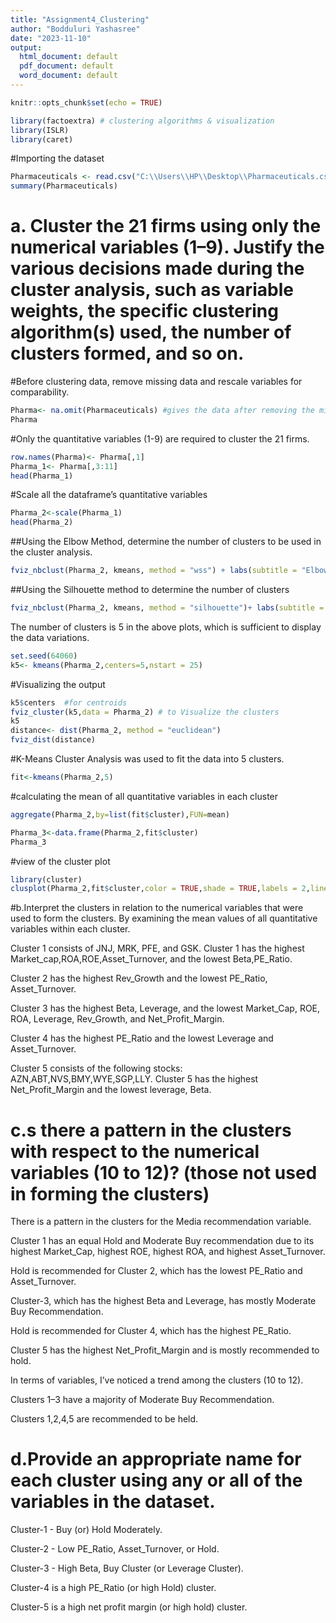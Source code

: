 ---
title: "Assignment4_Clustering"
author: "Bodduluri Yashasree"
date: "2023-11-10"
output:
  html_document: default
  pdf_document: default
  word_document: default
---

```{r setup, include=FALSE}
knitr::opts_chunk$set(echo = TRUE)
```

```{r}
library(factoextra) # clustering algorithms & visualization
library(ISLR)
library(caret)
```

#Importing the dataset
```{r}
Pharmaceuticals <- read.csv("C:\\Users\\HP\\Desktop\\Pharmaceuticals.csv")
summary(Pharmaceuticals)
```

# a. Cluster the 21 firms using only the numerical variables (1–9). Justify the various decisions made during the cluster analysis, such as variable weights, the specific clustering algorithm(s) used, the number of clusters formed, and so on.

#Before clustering data, remove missing data and rescale variables for comparability.

```{r}
Pharma<- na.omit(Pharmaceuticals) #gives the data after removing the missing values.
Pharma
```

#Only the quantitative variables (1-9) are required to cluster the 21 firms.
```{r}
row.names(Pharma)<- Pharma[,1]
Pharma_1<- Pharma[,3:11]
head(Pharma_1)
```

#Scale all the dataframe's quantitative variables
```{r}
Pharma_2<-scale(Pharma_1)
head(Pharma_2)
```

##Using the Elbow Method, determine the number of clusters to be used in the cluster analysis.
```{r}
fviz_nbclust(Pharma_2, kmeans, method = "wss") + labs(subtitle = "Elbow Method")
```

##Using the Silhouette method to determine the number of clusters

```{r}
fviz_nbclust(Pharma_2, kmeans, method = "silhouette")+ labs(subtitle = "Silhouette Method")
```

The number of clusters is 5 in the above plots, which is sufficient to display the data 
variations.

```{r}
set.seed(64060)
k5<- kmeans(Pharma_2,centers=5,nstart = 25) 
```

#Visualizing the output
```{r}
k5$centers  #for centroids
fviz_cluster(k5,data = Pharma_2) # to Visualize the clusters
k5
distance<- dist(Pharma_2, method = "euclidean")
fviz_dist(distance)
```
#K-Means Cluster Analysis was used to fit the data into 5 clusters.

```{r}
fit<-kmeans(Pharma_2,5)
```

#calculating the mean of all quantitative variables in each cluster
```{r}
aggregate(Pharma_2,by=list(fit$cluster),FUN=mean)
```

```{r}
Pharma_3<-data.frame(Pharma_2,fit$cluster)
Pharma_3
```

#view of the cluster plot
```{r}
library(cluster)
clusplot(Pharma_2,fit$cluster,color = TRUE,shade = TRUE,labels = 2,lines = 0)
```


#b.Interpret the clusters in relation to the numerical variables that were used to form the clusters.
By examining the mean values of all quantitative variables within each cluster.

Cluster 1 consists of JNJ, MRK, PFE, and GSK. Cluster 1 has the highest Market_cap,ROA,ROE,Asset_Turnover, and the lowest Beta,PE_Ratio.

Cluster 2 has the highest Rev_Growth and the lowest PE_Ratio, Asset_Turnover.

Cluster 3 has the highest Beta, Leverage, and the lowest Market_Cap, ROE, ROA, Leverage, Rev_Growth, and Net_Profit_Margin.

Cluster 4 has the highest PE_Ratio and the lowest Leverage and Asset_Turnover.

Cluster 5 consists of the following stocks: AZN,ABT,NVS,BMY,WYE,SGP,LLY. Cluster 5 has the highest Net_Profit_Margin and the lowest leverage, Beta.
 
# c.s there a pattern in the clusters with respect to the numerical variables (10 to 12)? (those not used in forming the clusters)  
There is a pattern in the clusters for the Media recommendation variable.

Cluster 1 has an equal Hold and Moderate Buy recommendation due to its highest Market_Cap, highest ROE, highest ROA, and highest Asset_Turnover.

Hold is recommended for Cluster 2, which has the lowest PE_Ratio and Asset_Turnover.

Cluster-3, which has the highest Beta and Leverage, has mostly Moderate Buy Recommendation.

Hold is recommended for Cluster 4, which has the highest PE_Ratio.

Cluster 5 has the highest Net_Profit_Margin and is mostly recommended to hold.

In terms of variables, I've noticed a trend among the clusters (10 to 12).

Clusters 1–3 have a majority of Moderate Buy Recommendation.

Clusters 1,2,4,5 are recommended to be held.


# d.Provide an appropriate name for each cluster using any or all of the variables in the dataset. 
Cluster-1 - Buy (or) Hold Moderately.

Cluster-2 - Low PE_Ratio, Asset_Turnover, or Hold.

Cluster-3 - High Beta, Buy Cluster (or Leverage Cluster).

Cluster-4 is a high PE_Ratio (or high Hold) cluster.

Cluster-5 is a high net profit margin (or high hold) cluster.

